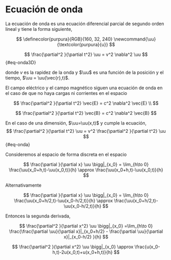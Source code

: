 # Ecuación de onda

La ecuación de onda es una ecuación diferencial parcial de segundo orden lineal y tiene la forma siguiente,

$$
\definecolor{purpura}{RGB}{160, 32, 240}
\newcommand{\uu}{\textcolor{purpura}{u}}
$$

$$
\frac{\partial^2 }{\partial t^2} \uu = v^2 \nabla^2 \uu
$$ {#eq-onda3D}

donde $v$ es la rapidez de la onda y $\uu$ es una función de la posición y el tiempo, $\uu = \uu(\vec{r},t)$. 

:::{.callout-tip appearance="simple" title="Ecuaciones de Maxwell"  callout-icon=false collapse=true}

El campo eléctrico y el campo magnético siguen una ecuación de onda en el caso de que no haya cargas ni corrientes en el espacio

$$
\frac{\partial^2 }{\partial t^2} \vec{E} = c^2 \nabla^2 \vec{E} \\
$$ 


$$
\frac{\partial^2 }{\partial t^2} \vec{B} = c^2 \nabla^2 \vec{B}
$$

:::



En el caso de una dimensión, $\uu=\uu(x,t)$ y cumple la ecuación,
$$
\frac{\partial^2 }{\partial t^2} \uu = v^2 \frac{\partial^2 }{\partial t^2} \uu
$$ {#eq-onda}

Consideremos al espacio de forma discreta en el espacio

$$
\frac{\partial }{\partial x} \uu \bigg|_{x_0} = \lim_{h\to 0} \frac{\uu(x_0+h,t)-\uu(x_0,t)}{h} \approx \frac{\uu(x_0+h,t)-\uu(x_0,t)}{h}
$$

Alternativamente

$$
\frac{\partial }{\partial x} \uu \bigg|_{x_0} = \lim_{h\to 0} \frac{\uu(x_0+h/2,t)-\uu(x_0-h/2,t)}{h} \approx \frac{\uu(x_0+h/2,t)-\uu(x_0-h/2,t)}{h}
$$

Entonces la segunda derivada,

$$
\frac{\partial^2 }{\partial x^2} \uu \bigg|_{x_0} =\lim_{h\to 0} \frac{\frac{\partial \uu}{\partial x}|_{x_0+h/2} - \frac{\partial \uu}{\partial x}|_{x_0-h/2} }{h} 
$$


$$
\frac{\partial^2 }{\partial x^2} \uu \bigg|_{x_0} \approx \frac{u(x_0-h,t)-2u(x_0,t)+u(x_0+h,t)}{h}
$$

